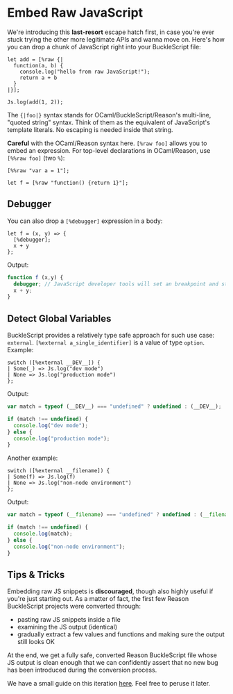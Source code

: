 
# Embed Raw JavaScript

We're introducing this **last-resort** escape hatch first, in case you're ever stuck trying the other more legitimate APIs and wanna move on. Here's how you can drop a chunk of JavaScript right into your BuckleScript file:

```reason
let add = [%raw {|
  function(a, b) {
    console.log("hello from raw JavaScript!");
    return a + b
  }
|}];

Js.log(add(1, 2));
```

The `{|foo|}` syntax stands for OCaml/BuckleScript/Reason's multi-line, "quoted string" syntax. Think of them as the equivalent of JavaScript's template literals. No escaping is needed inside that string.

**Careful** with the OCaml/Reason syntax here. `[%raw foo]` allows you to embed an expression. For top-level declarations in OCaml/Reason, use `[%%raw foo]` (two `%`):

```reason
[%%raw "var a = 1"];

let f = [%raw "function() {return 1}"];
```

<!-- TODO: add explaination about extension syntax  -->
<!-- TODO: add reason counter part -->

## Debugger

You can also drop a `[%debugger]` expression in a body:

```reason
let f = (x, y) => {
  [%debugger];
  x + y
};
```

Output:

```js
function f (x,y) {
  debugger; // JavaScript developer tools will set an breakpoint and stop here
  x + y;
}
```

## Detect Global Variables

BuckleScript provides a relatively type safe approach for such use case: `external`. `[%external a_single_identifier]` is a value of type `option`. Example:

<!-- TODO: change it to `= None` which is more idiomatic -->

```reason
switch ([%external __DEV__]) {
| Some(_) => Js.log("dev mode")
| None => Js.log("production mode")
};
```

Output:

```js
var match = typeof (__DEV__) === "undefined" ? undefined : (__DEV__);

if (match !== undefined) {
  console.log("dev mode");
} else {
  console.log("production mode");
}
```

Another example:

```reason
switch ([%external __filename]) {
| Some(f) => Js.log(f)
| None => Js.log("non-node environment")
};
```

Output:

```js
var match = typeof (__filename) === "undefined" ? undefined : (__filename);

if (match !== undefined) {
  console.log(match);
} else {
  console.log("non-node environment");
}
```

## Tips & Tricks

Embedding raw JS snippets is **discouraged**, though also highly useful if you're just starting out. As a matter of fact, the first few Reason BuckleScript projects were converted through:

- pasting raw JS snippets inside a file
- examining the JS output (identical)
- gradually extract a few values and functions and making sure the output still looks OK

At the end, we get a fully safe, converted Reason BuckleScript file whose JS output is clean enough that we can confidently assert that no new bug has been introduced during the conversion process.

We have a small guide on this iteration [here](https://reasonml.github.io/docs/en/interop.html). Feel free to peruse it later.
